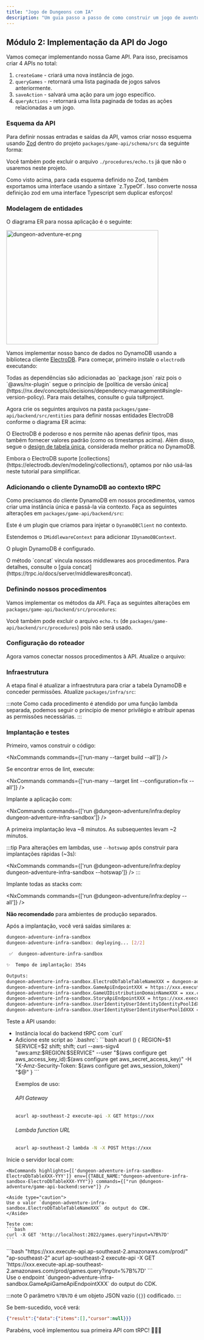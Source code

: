 ```yaml
---
title: "Jogo de Dungeons com IA"
description: "Um guia passo a passo de como construir um jogo de aventura de dungeon com IA usando o @aws/nx-plugin."
---
```






## Módulo 2: Implementação da API do Jogo

Vamos começar implementando nossa Game API. Para isso, precisamos criar 4 APIs no total:

1. `createGame` - criará uma nova instância de jogo.
2. `queryGames` - retornará uma lista paginada de jogos salvos anteriormente.
3. `saveAction` - salvará uma ação para um jogo específico.
4. `queryActions` - retornará uma lista paginada de todas as ações relacionadas a um jogo.

### Esquema da API

Para definir nossas entradas e saídas da API, vamos criar nosso esquema usando [Zod](https://zod.dev/) dentro do projeto `packages/game-api/schema/src` da seguinte forma:

<Tabs>
  <TabItem label="types/action.ts">
<E2ECode lang="typescript" path="dungeon-adventure/2/schema/types/action.ts.template" />
  </TabItem>
  <TabItem label="types/common.ts">
<E2ECode lang="typescript" path="dungeon-adventure/2/schema/types/common.ts.template" />
  </TabItem>
  <TabItem label="types/game.ts">
<E2ECode lang="typescript" path="dungeon-adventure/2/schema/types/game.ts.template" />
  </TabItem>
  <TabItem label="index.ts">
<E2EDiff lang="typescript" before="dungeon-adventure/2/schema/index.ts.old.template" after="dungeon-adventure/2/schema/index.ts.template" />
  </TabItem>
</Tabs>

Você também pode excluir o arquivo `./procedures/echo.ts` já que não o usaremos neste projeto.

<Aside type="tip">
Como visto acima, para cada esquema definido no Zod, também exportamos uma interface usando a sintaxe `z.TypeOf`. Isso converte nossa definição zod em uma interface Typescript sem duplicar esforços!
</Aside>

### Modelagem de entidades

O diagrama ER para nossa aplicação é o seguinte:

<Image class="centered-image white-bg" src={dungeonAdventureErPng} alt="dungeon-adventure-er.png" width="400" height="300" />

Vamos implementar nosso banco de dados no DynamoDB usando a biblioteca cliente [ElectroDB](https://electrodb.dev/en/core-concepts/introduction/). Para começar, primeiro instale o `electrodb` executando:

<InstallCommand pkg="electrodb @aws-sdk/client-dynamodb" />

<Aside>
Todas as dependências são adicionadas ao `package.json` raiz pois o `@aws/nx-plugin` segue o princípio de [política de versão única](https://nx.dev/concepts/decisions/dependency-management#single-version-policy). Para mais detalhes, consulte o <Link path="guides/typescript-project#dependencies">guia ts#project</Link>.
</Aside>

Agora crie os seguintes arquivos na pasta `packages/game-api/backend/src/entities` para definir nossas entidades ElectroDB conforme o diagrama ER acima:

<Tabs>
  <TabItem label="action.ts">
<E2ECode lang="typescript" path="dungeon-adventure/2/entities/action.ts.template" />
  </TabItem>
  <TabItem label="game.ts">
<E2ECode lang="typescript" path="dungeon-adventure/2/entities/game.ts.template" />
  </TabItem>
</Tabs>

O ElectroDB é poderoso e nos permite não apenas definir tipos, mas também fornecer valores padrão (como os timestamps acima). Além disso, segue o [design de tabela única](https://electrodb.dev/en/core-concepts/single-table-relationships/), considerada melhor prática no DynamoDB.

<Aside>
Embora o ElectroDB suporte [collections](https://electrodb.dev/en/modeling/collections/), optamos por não usá-las neste tutorial para simplificar.
</Aside>

### Adicionando o cliente DynamoDB ao contexto tRPC

Como precisamos do cliente DynamoDB em nossos procedimentos, vamos criar uma instância única e passá-la via contexto. Faça as seguintes alterações em `packages/game-api/backend/src`:

<Tabs>
  <TabItem label="middleware/dynamodb.ts">
<E2ECode lang="typescript" path="dungeon-adventure/2/middleware/dynamodb.ts.template" />

Este é um plugin que criamos para injetar o `DynamoDBClient` no contexto.
  </TabItem>
  <TabItem label="middleware/index.ts">
<E2EDiff lang="typescript" before="dungeon-adventure/2/middleware/index.ts.old.template" after="dungeon-adventure/2/middleware/index.ts.template" />

Estendemos o `IMiddlewareContext` para adicionar `IDynamoDBContext`.
  </TabItem>
  <TabItem label="init.ts">
<E2EDiff lang="typescript" before="dungeon-adventure/2/init.ts.old.template" after="dungeon-adventure/2/init.ts.template" />

O plugin DynamoDB é configurado.

<Aside>
O método `concat` vincula nossos middlewares aos procedimentos. Para detalhes, consulte o [guia concat](https://trpc.io/docs/server/middlewares#concat).
</Aside>
  </TabItem>
</Tabs>

### Definindo nossos procedimentos

Vamos implementar os métodos da API. Faça as seguintes alterações em `packages/game-api/backend/src/procedures`:

<Tabs>
  <TabItem label="query-actions.ts">
<E2ECode lang="typescript" path="dungeon-adventure/2/procedures/query-actions.ts.template" />
  </TabItem>
  <TabItem label="query-games.ts">
<E2ECode lang="typescript" path="dungeon-adventure/2/procedures/query-games.ts.template" />
  </TabItem>
  <TabItem label="save-action.ts">
<E2ECode lang="typescript" path="dungeon-adventure/2/procedures/save-action.ts.template" />
  </TabItem>
  <TabItem label="save-game.ts">
<E2ECode lang="typescript" path="dungeon-adventure/2/procedures/save-game.ts.template" />
  </TabItem>
</Tabs>

Você também pode excluir o arquivo `echo.ts` (de `packages/game-api/backend/src/procedures`) pois não será usado.

### Configuração do roteador

Agora vamos conectar nossos procedimentos à API. Atualize o arquivo:

<E2EDiff lang="typescript" before="dungeon-adventure/2/router.ts.old.template" after="dungeon-adventure/2/router.ts.template" />

### Infraestrutura

A etapa final é atualizar a infraestrutura para criar a tabela DynamoDB e conceder permissões. Atualize `packages/infra/src`:

<Tabs>
  <TabItem label="constructs/electrodb-table.ts">
<E2ECode lang="typescript" path="dungeon-adventure/2/constructs/electrodb-table.ts.template" />
  </TabItem>
  <TabItem label="stacks/application-stack.ts">
<E2EDiff lang="typescript" before="dungeon-adventure/1/application-stack.ts.template" after="dungeon-adventure/2/stacks/application-stack.ts.template" />

:::note
Como cada procedimento é atendido por uma função lambda separada, podemos seguir o princípio de menor privilégio e atribuir apenas as permissões necessárias.
:::
  </TabItem>
</Tabs>

### Implantação e testes

Primeiro, vamos construir o código:

<NxCommands commands={['run-many --target build --all']} />

<Aside type="tip">
Se encontrar erros de lint, execute:

<NxCommands commands={['run-many --target lint --configuration=fix --all']} />
</Aside>

Implante a aplicação com:

<NxCommands commands={['run @dungeon-adventure/infra:deploy dungeon-adventure-infra-sandbox']} />

A primeira implantação leva ~8 minutos. As subsequentes levam ~2 minutos.

:::tip
Para alterações em lambdas, use `--hotswap` após construir para implantações rápidas (~3s):

<NxCommands commands={['run @dungeon-adventure/infra:deploy dungeon-adventure-infra-sandbox --hotswap']} />
:::

<Drawer title="Comando de implantação" trigger="Clique para detalhes de implantação completa.">

Implante todas as stacks com:

<NxCommands commands={['run @dungeon-adventure/infra:deploy --all']} />

**Não recomendado** para ambientes de produção separados.

</Drawer>

Após a implantação, você verá saídas similares a:

```bash
dungeon-adventure-infra-sandbox
dungeon-adventure-infra-sandbox: deploying... [2/2]

 ✅  dungeon-adventure-infra-sandbox

✨  Tempo de implantação: 354s

Outputs:
dungeon-adventure-infra-sandbox.ElectroDbTableTableNameXXX = dungeon-adventure-infra-sandbox-ElectroDbTableXXX-YYY
dungeon-adventure-infra-sandbox.GameApiEndpointXXX = https://xxx.execute-api.region.amazonaws.com/prod/
dungeon-adventure-infra-sandbox.GameUIDistributionDomainNameXXX = xxx.cloudfront.net
dungeon-adventure-infra-sandbox.StoryApiEndpointXXX = https://xxx.execute-api.region.amazonaws.com/prod/
dungeon-adventure-infra-sandbox.UserIdentityUserIdentityIdentityPoolIdXXX = region:xxx
dungeon-adventure-infra-sandbox.UserIdentityUserIdentityUserPoolIdXXX = region_xxx
```

Teste a API usando:
<ul>
<li>Instância local do backend tRPC com `curl`</li>
<li>
<Drawer title="curl com Sigv4" trigger="Chamar API implantada com curl autenticado">
Adicione este script ao `.bashrc`:
```bash
acurl () {
    REGION=$1
    SERVICE=$2
    shift; shift;
    curl --aws-sigv4 "aws:amz:$REGION:$SERVICE" --user "$(aws configure get aws_access_key_id):$(aws configure get aws_secret_access_key)" -H "X-Amz-Security-Token: $(aws configure get aws_session_token)" "$@"
}
```

Exemplos de uso:

###### API Gateway
```bash
acurl ap-southeast-2 execute-api -X GET https://xxx
```

###### Lambda function URL
```bash
acurl ap-southeast-2 lambda -N -X POST https://xxx
```
</Drawer>
</li>
</ul>


<Tabs>
  <TabItem label="Local">
    Inicie o servidor local com:

    <NxCommands highlights={['dungeon-adventure-infra-sandbox-ElectroDbTableXXX-YYY']} env={{TABLE_NAME:"dungeon-adventure-infra-sandbox-ElectroDbTableXXX-YYY"}} commands={["run @dungeon-adventure/game-api-backend:serve"]} />

    <Aside type="caution">
    Use o valor `dungeon-adventure-infra-sandbox.ElectroDbTableTableNameXXX` do output do CDK.
    </Aside>

    Teste com:
    ```bash
    curl -X GET 'http://localhost:2022/games.query?input=%7B%7D'
    ```
  </TabItem>
  <TabItem label="Implantado">
```bash "https://xxx.execute-api.ap-southeast-2.amazonaws.com/prod/" "ap-southeast-2"
acurl ap-southeast-2 execute-api -X GET 'https://xxx.execute-api.ap-southeast-2.amazonaws.com/prod/games.query?input=%7B%7D'
```
    <Aside type="caution">
    Use o endpoint `dungeon-adventure-infra-sandbox.GameApiGameApiEndpointXXX` do output do CDK.
    </Aside>
  </TabItem>
</Tabs>

:::note
O parâmetro `%7B%7D` é um objeto JSON vazio (`{}`) codificado.
:::

Se bem-sucedido, você verá:

```json
{"result":{"data":{"items":[],"cursor":null}}}
```

Parabéns, você implementou sua primeira API com tRPC! 🎉🎉🎉